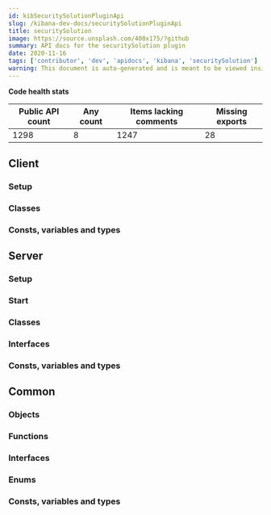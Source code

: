 ```yaml
---
id: kibSecuritySolutionPluginApi
slug: /kibana-dev-docs/securitySolutionPluginApi
title: securitySolution
image: https://source.unsplash.com/400x175/?github
summary: API docs for the securitySolution plugin
date: 2020-11-16
tags: ['contributor', 'dev', 'apidocs', 'kibana', 'securitySolution']
warning: This document is auto-generated and is meant to be viewed inside our experimental, new docs system. Reach out in #docs-engineering for more info.
---
```






**Code health stats**

| Public API count  | Any count | Items lacking comments | Missing exports | 
|-------------------|-----------|------------------------|-----------------|
| 1298 | 8 | 1247 | 28 |

## Client

### Setup
<DocDefinitionList data={[securitySolutionObj.client.setup]}/>

### Classes
<DocDefinitionList data={securitySolutionObj.client.classes}/>

### Consts, variables and types
<DocDefinitionList data={securitySolutionObj.client.misc}/>

## Server

### Setup
<DocDefinitionList data={[securitySolutionObj.server.setup]}/>

### Start
<DocDefinitionList data={[securitySolutionObj.server.start]}/>

### Classes
<DocDefinitionList data={securitySolutionObj.server.classes}/>

### Interfaces
<DocDefinitionList data={securitySolutionObj.server.interfaces}/>

### Consts, variables and types
<DocDefinitionList data={securitySolutionObj.server.misc}/>

## Common

### Objects
<DocDefinitionList data={securitySolutionObj.common.objects}/>

### Functions
<DocDefinitionList data={securitySolutionObj.common.functions}/>

### Interfaces
<DocDefinitionList data={securitySolutionObj.common.interfaces}/>

### Enums
<DocDefinitionList data={securitySolutionObj.common.enums}/>

### Consts, variables and types
<DocDefinitionList data={securitySolutionObj.common.misc}/>

